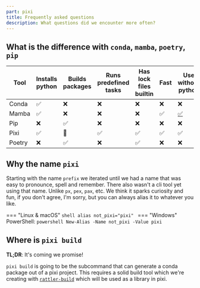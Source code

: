 ```yaml
---
part: pixi
title: Frequently asked questions
description: What questions did we encounter more often?
---
```

## What is the difference with `conda`, `mamba`, `poetry`, `pip`

| Tool   | Installs python | Builds packages | Runs predefined tasks | Has lock files builtin | Fast | Use without python                                                     |
|--------|-----------------|-----------------|-----------------------|-----------------------|------|------------------------------------------------------------------------|
| Conda  | ✅               | ❌               | ❌                     | ❌                     | ❌    | ❌                                                                      |
| Mamba  | ✅               | ❌               | ❌                     | ❌                     | ✅    | [✅](https://mamba.readthedocs.io/en/latest/user_guide/micromamba.html) |
| Pip    | ❌               | ✅               | ❌                     | ❌                     | ❌    | ❌                                                                      |
| Pixi   | ✅               | 🚧              | ✅                     | ✅                     | ✅    | ✅                                                                      |
| Poetry | ❌               | ✅               | ❌                     | ✅                     | ❌    | ❌                                                                      |


## Why the name `pixi`
Starting with the name `prefix` we iterated until we had a name that was easy to pronounce, spell and remember.
There also wasn't a cli tool yet using that name.
Unlike `px`, `pex`, `pax`, etc.
We think it sparks curiosity and fun, if you don't agree, I'm sorry, but you can always alias it to whatever you like.

=== "Linux & macOS"
    ```shell
    alias not_pixi="pixi"
    ```
=== "Windows"
    PowerShell:
    ```powershell
    New-Alias -Name not_pixi -Value pixi
    ```

## Where is `pixi build`
**TL;DR**: It's coming we promise!

`pixi build` is going to be the subcommand that can generate a conda package out of a pixi project.
This requires a solid build tool which we're creating with [`rattler-build`](https://github.com/prefix-dev/rattler-build) which will be used as a library in pixi.